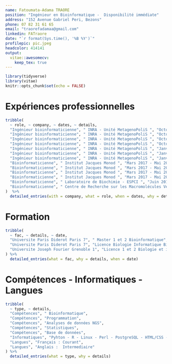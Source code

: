 ```yaml
---
name: Fatoumata-Adama TRAORE
position: "Ingénieur en Bioinformatique -  Disponibilité immédiate"
address: "152 Avenue Gabriel Peri, Bezons"
phone: 07 82 31 61 65
email: "traorefadamaa@gmail.com"
linkedin: FATraore
date: "`r format(Sys.time(), '%B %Y')`"
profilepic: pic.jpeg 
headcolor: 414141
output: 
  vitae::awesomecv:
    keep_tex: true
---
```


```r
library(tidyverse)
library(vitae)
knitr::opts_chunk$set(echo = FALSE)
```

# Expériences professionnelles

```r
tribble(
  ~ role, ~ company, ~ dates, ~ details,
  "Ingénieur bioinformaticienne", " INRA - Unité MetagenoPoliS ", "Octobre 2018 - Janvier 2020 (16 mois)", "Préparation et analyse de données métagénomiques",
  "Ingénieur bioinformaticienne", " INRA - Unité MetagenoPoliS ", "Octobre 2018 - Janvier 2020 (16 mois)", "Comparaison et annotation de séquences",
  "Ingénieur bioinformaticienne", " INRA - Unité MetagenoPoliS ", "Octobre 2018 - Janvier 2020 (16 mois)", "Construction de catalogue de gènes du microbiote intestinal",
  "Ingénieur bioinformaticienne", " INRA - Unité MetagenoPoliS ", "Octobre 2018 - Janvier 2020 (16 mois)", "Reconstruction d’espèces phagiques",
  "Ingénieur bioinformaticienne", " INRA - Unité MetagenoPoliS ", "Janvier 2018 - Juillet 2018 (6 mois)", "Identification de gènes de phages du microbiote intestinal ",
  "Ingénieur bioinformaticienne", " INRA - Unité MetagenoPoliS ", "Janvier 2018 - Juillet 2018 (6 mois)", "Test d’outils et paramètres de traitement de données métagénomiques",
  "Ingénieur bioinformaticienne", " INRA - Unité MetagenoPoliS ", "Janvier 2018 - Juillet 2018 (6 mois)", "Construction d’un catalogue de gène",
  "Bioinformaticienne", " Institut Jacques Monod ", "Mars 2017 - Mai 2017 (3 mois)", "Recolte et homogéniéisation de données",
  "Bioinformaticienne", " Institut Jacques Monod ", "Mars 2017 - Mai 2017 (3 mois)", "Mise en place de modèles mathématiques pour definir différentes populatins dans les données",
  "Bioinformaticienne", " Institut Jacques Monod ", "Mars 2017 - Mai 2017 (3 mois)", "Normalisation de l'expression des gènes",
  "Bioinformaticienne", " Institut Jacques Monod ", "Mars 2017 - Mai 2017 (3 mois)", "Regroupement des cancers selon leur ressemblance",
  "Bioinformaticienne", " Laboratoire de Biochimie - ESPCI ", "Juin 2016 - Juillet 2016 (1 mois)", "Mise en place d’un programme de traitement de données de séquençage à haut de,it",
  "Bioinformaticienne", " Centre de Recherche sur les Macromolécules Végétales  ", "Juin 2015 - Juillet 2015 (1 mois)", "Actualisaion et annotation d’une base de données de structures tridimensionnelles de glucides",
)  %>% 
  detailed_entries(with = company, what = role, when = dates, why = details)
```

# Formation

```r
tribble(
  ~ fac, ~ details, ~ date,
  "Universite Paris Diderot Paris 7", " Master 1 et 2 Bioinformatique", "2015 - 2018",
  "Universite Paris Diderot Paris 7", "Licence Biologie Informatique Bioinformatique", "2015 - 2018",
  "Universite Joseph Fourier Grenoble 1", "Licence 1 et 2 Biologie et informatique" , "2013 - 2015",
) %>%
  detailed_entries(what = fac, why = details, when = date)
```

# Compétences - Informatiques - Langues

```r
tribble(
  ~ type, ~ details, 
  "Compétences", " Bioinformatique",
  "Compétences", "Programmation",
  "Compétences", "Analyses de données NGS",
  "Compétences", "Statistiques", 
  "Compétences", "Base de données",
  "Informatiques", "Pyhton - R - Linux - Perl - PostgreSQL - HTML/CSS - Java",
  "Langues", "Français : Courant",
  "Langues", "Anglais :  Intermediaire"
) %>%
  detailed_entries(what = type, why = details)
```

